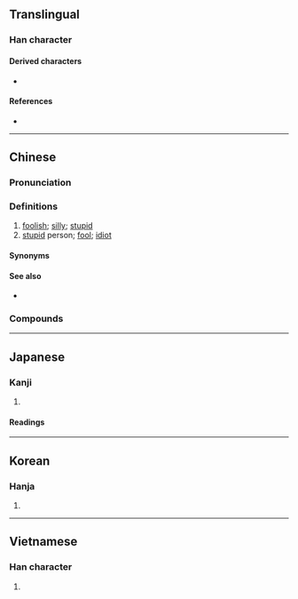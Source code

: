 {{also|儍}}
{{character info/new}}
==Translingual==

===Han character===
{{Han char|rn=9|rad=人|as=11|sn=13|four=26247|canj=OHCE|ids=⿰亻𡕩}}

====Derived characters====
* {{l|mul|[[𠿬]]}}

====References====
* {{Han ref|kx=0115.060|dkj=01034|dj=0245.040|hdz=10212.030|uh=50BB|ud=20667|bh=B6CC|bd=46796}}

----

==Chinese==
{{zh-forms|alt=儍}}

===Pronunciation===
{{zh-pron
|m=shǎ
|ma=Zh-sha.ogg
|m-s=
|c=so4
|c-t=
|g=
|h=pfs=
|j=
|mb=sá
|md=
|mn=ml:sâ/xm:sá
|mn_note=sâ/sá - literary; sâ - vernacular (俗, Xiamen)
|mn-t=sa6
|w=
|x=
|mc=y
|oc=y
|cat=a,n
}}

===Definitions===
{{zh-hanzi}}

# [[foolish]]; [[silly]]; [[stupid]]
# [[stupid]] person; [[fool]]; [[idiot]]

====Synonyms====
{{zh-dial}}

====See also====
* {{zh-l|蠢|stupid}}

===Compounds===
{{zh-der|傻屄|傻瓜|傻乎乎|傻事|傻勁|傻勁兒|傻呵呵|傻大頭|傻子|傻孩子|傻小子|傻帽兒|傻楞楞|傻樂|傻氣|傻瓜相機|傻眼|傻笑|傻蛋|傻裡傻氣|傻角|傻里傻氣|傻頭傻腦|傻話|楞楞傻傻|痴傻|瘋瘋傻傻|裝傻|裝瘋賣傻}}

----

==Japanese==

===Kanji===
{{ja-kanji|grade=|rs=人11}}

# {{defn|lang=ja|sort=人11}}

====Readings====
{{ja-readings
|goon=さ
|kanon=さ
|kun=}}

----

==Korean==

===Hanja===
{{ko-hanja|hangeul=사|rv=sa|mr=sa}}

# {{defn|lang=ko|sort=人11}}

----

==Vietnamese==

===Han character===
{{vi-hantu|[[xoạ]], [[xoe]]|rs=人11}}

# {{defn|lang=vi|sort=人11}}